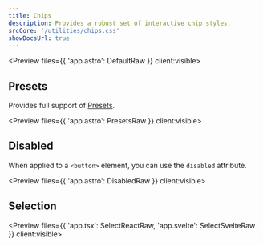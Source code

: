 ```yaml
---
title: Chips
description: Provides a robust set of interactive chip styles.
srcCore: '/utilities/chips.css'
showDocsUrl: true
---
```



<Preview files={{ 'app.astro': DefaultRaw }} client:visible>
	<Default />
</Preview>

## Presets

Provides full support of [Presets](/docs/design/presets).

<Preview files={{ 'app.astro': PresetsRaw }} client:visible>
	<Presets />
</Preview>

## Disabled

When applied to a `<button>` element, you can use the `disabled` attribute.

<Preview files={{ 'app.astro': DisabledRaw }} client:visible>
	<Disabled />
</Preview>

## Selection

<Preview files={{ 'app.tsx': SelectReactRaw, 'app.svelte': SelectSvelteRaw }} client:visible>
	<SelectReact client:visible />
</Preview>
